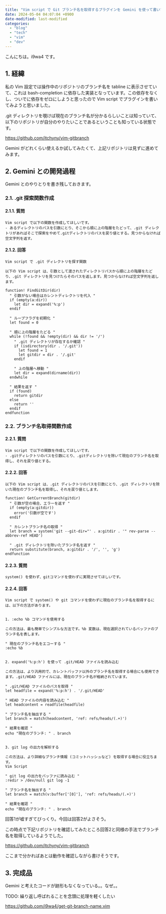 ```yaml
---
title: "Vim script で Git ブランチ名を取得するプラグインを Gemini を使って書いてみた"
date: 2024-05-04 04:07:04 +0900
date-modified: last-modified
categories:
  - "blog"
  - "tech"
  - "vim"
  - "dev"
---
```


こんにちは。i9wa4 です。

## 1. 経緯

私の Vim 設定では操作中のリポジトリのブランチ名を tabline に表示させていて、これは bash-completion に依存した実装となっています。この依存をなくし、ついでに依存をゼロにしようと思ったので Vim script でプラグインを書いてみようと思いました。

.git ディレクトリを覗けば現在のブランチ名が分かるらしいことは知っていて、以下のリポジトリが自分のやりたいことであるということも知っている状態です。

<https://github.com/itchyny/vim-gitbranch>

Gemini がどれくらい使えるか試してみたくて、上記リポジトリは見ずに進めてみます。

## 2. Gemini との開発過程

Gemini とのやりとりを書き残しておきます。

### 2.1. .git 探索関数作成

#### 2.1.1. 質問

```plaintext
Vim script で以下の関数を作成してほしいです。
- あるディレクトリのパスを引数にとり、そこから順に上の階層をたどって、.git ディレクトリがあればそこで探索をやめて.gitディレクトリのパスを戻り値とする。見つからなければ空文字列を返す。
```

#### 2.1.2. 回答

```plaintext
Vim script で .git ディレクトリを探す関数

以下の Vim script は、引数として渡されたディレクトリパスから順に上の階層をたどり、.git ディレクトリを見つけたらそのパスを返します。見つからなければ空文字列を返します。

function! FindGitDir(dir)
  " 引数がない場合はカレントディレクトリを代入 "
  if (empty(a:dir))
    let dir = expand('%:p')
  endif

  " ループフラグを初期化 "
  let found = 0

  " 順に上の階層をたどる "
  while (!found && !empty(dir) && dir != '/')
    " .git ディレクトリが存在するか確認 "
    if (isdirectory(dir . '/.git'))
      let found = 1
      let gitdir = dir . '/.git'
    endif

    " 上の階層へ移動 "
    let dir = expand(dirname(dir))
  endwhile

  " 結果を返す "
  if (found)
    return gitdir
  else
    return ''
  endif
endfunction
```

### 2.2. ブランチ名取得関数作成

#### 2.2.1. 質問

```plaintext
Vim script で以下の関数を作成してほしいです。
- .gitディレクトリのパスを引数にとり、.gitディレクトリを除いて現在のブランチ名を取得し、それを戻り値とする。
```

#### 2.2.2. 回答

```plaintext
以下の Vim script は、.git ディレクトリのパスを引数にとり、.git ディレクトリを除いた現在のブランチ名を取得し、それを戻り値とします。

function! GetCurrentBranch(gitdir)
  " 引数が空の場合、エラーを返す "
  if (empty(a:gitdir))
    error('引数が空です')
  endif

  " カレントブランチ名の取得 "
  let branch = system('git --git-dir="' . a:gitdir . '" rev-parse --abbrev-ref HEAD')

  " .git ディレクトリを除いたブランチ名を返す "
  return substitute(branch, a:gitdir . '/', '', 'g')
endfunction
```

#### 2.2.3. 質問

```plaintext
system() を使わず、gitコマンドを使わずに実現させてほしいです。
```

#### 2.2.4. 回答

```plaintext
Vim script で system() や git コマンドを使わずに現在のブランチ名を取得するには、以下の方法があります。


1. :echo %b コマンドを使用する

この方法は、最も簡単でシンプルな方法です。%b 変数は、現在選択されているバッファのブランチ名を表します。

" 現在のブランチ名をエコーする "
:echo %b


2. expand('%:p:h') を使って .git/HEAD ファイルを読み込む

この方法は、より汎用的で、カレントバッファ以外のブランチ名を取得する場合にも使用できます。.git/HEAD ファイルには、現在のブランチ名が格納されています。

" .git/HEAD ファイルのパスを取得 "
let headfile = expand('%:p:h') . '/.git/HEAD'

" HEAD ファイルの内容を読み込む "
let headcontent = readfile(headfile)

" ブランチ名を抽出する "
let branch = match(headcontent, 'ref: refs/heads/(.+)')

" 結果を確認 "
echo "現在のブランチ: " . branch


3. git log の出力を解析する

この方法は、より詳細なブランチ情報 (コミットハッシュなど) を取得する場合に役立ちます。
Vim Script

" git log の出力をバッファに読み込む "
:redir > /dev/null git log -1

" ブランチ名を抽出する "
let branch = match(v:buffer['[0]'], 'ref: refs/heads/(.+)')

" 結果を確認 "
echo "現在のブランチ: " . branch
```

回答1が嘘すぎてびっくり。今回は回答2がよさそう。

この時点で下記リポジトリを確認してみたところ回答2と同様の手法でブランチ名を取得しているようでした。

<https://github.com/itchyny/vim-gitbranch>

ここまで分かればあとは動作を確認しながら書けそうです。

## 3. 完成品

Gemini と考えたコードが跡形もなくなっている。。なぜ。。

TODO: 繰り返し呼ばれることを念頭に処理を軽くしたい

<https://github.com/i9wa4/get-git-branch-name.vim>
